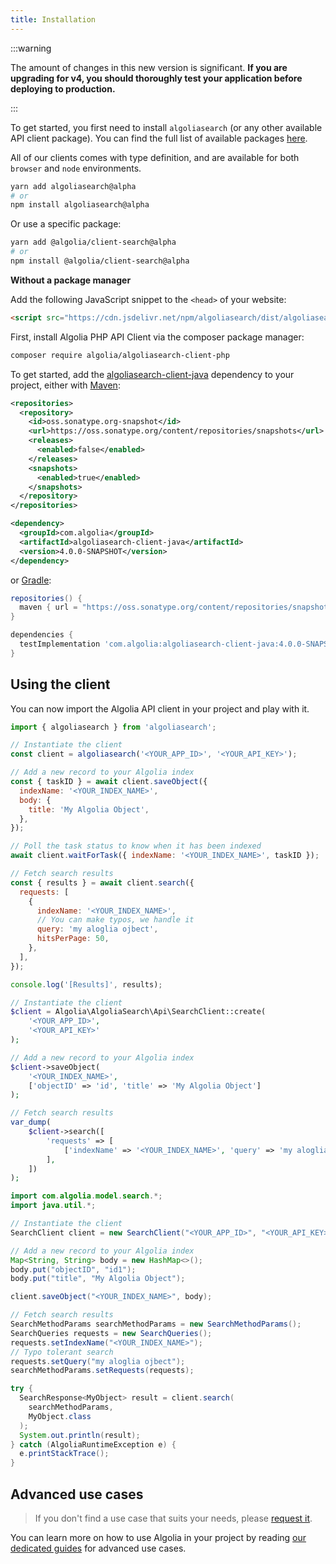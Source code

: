 ```yaml
---
title: Installation
---
```


:::warning

The amount of changes in this new version is significant. **If you are upgrading for v4, you should thoroughly test your application before deploying to production.**

:::


<TabsLanguage>
<TabItem value="javascript">

To get started, you first need to install `algoliasearch` (or any other available API client package). You can find the full list of available packages [here](https://www.npmjs.com/org/experimental-api-clients-automation).

All of our clients comes with type definition, and are available for both `browser` and `node` environments.

```bash
yarn add algoliasearch@alpha
# or
npm install algoliasearch@alpha
```

Or use a specific package:

```bash
yarn add @algolia/client-search@alpha
# or
npm install @algolia/client-search@alpha
```

**Without a package manager**

Add the following JavaScript snippet to the `<head>` of your website:

```html
<script src="https://cdn.jsdelivr.net/npm/algoliasearch/dist/algoliasearch.umd.js"></script>
```

</TabItem>

<TabItem value="php">

First, install Algolia PHP API Client via the composer package manager:

```bash
composer require algolia/algoliasearch-client-php
```

</TabItem>

<TabItem value="java">

To get started, add the [algoliasearch-client-java](https://oss.sonatype.org/content/repositories/snapshots/com/algolia/algoliasearch-client-java/4.0.0-SNAPSHOT/) dependency to your project, either with [Maven](https://maven.apache.org/):

```xml
<repositories>
  <repository>
    <id>oss.sonatype.org-snapshot</id>
    <url>https://oss.sonatype.org/content/repositories/snapshots</url>
    <releases>
      <enabled>false</enabled>
    </releases>
    <snapshots>
      <enabled>true</enabled>
    </snapshots>
  </repository>
</repositories>

<dependency>
  <groupId>com.algolia</groupId>
  <artifactId>algoliasearch-client-java</artifactId>
  <version>4.0.0-SNAPSHOT</version>
</dependency>
```

or [Gradle](https://gradle.org/):

```groovy
repositories() {
  maven { url = "https://oss.sonatype.org/content/repositories/snapshots/" }
}

dependencies {
  testImplementation 'com.algolia:algoliasearch-client-java:4.0.0-SNAPSHOT'
}
```

</TabItem>
</TabsLanguage>

## Using the client

You can now import the Algolia API client in your project and play with it.

<TabsLanguage>
<TabItem value="javascript">

```js
import { algoliasearch } from 'algoliasearch';

// Instantiate the client
const client = algoliasearch('<YOUR_APP_ID>', '<YOUR_API_KEY>');

// Add a new record to your Algolia index
const { taskID } = await client.saveObject({
  indexName: '<YOUR_INDEX_NAME>',
  body: {
    title: 'My Algolia Object',
  },
});

// Poll the task status to know when it has been indexed
await client.waitForTask({ indexName: '<YOUR_INDEX_NAME>', taskID });

// Fetch search results
const { results } = await client.search({
  requests: [
    {
      indexName: '<YOUR_INDEX_NAME>',
      // You can make typos, we handle it
      query: 'my aloglia ojbect',
      hitsPerPage: 50,
    },
  ],
});

console.log('[Results]', results);
```

</TabItem>
<TabItem value="php">

```php
// Instantiate the client
$client = Algolia\AlgoliaSearch\Api\SearchClient::create(
    '<YOUR_APP_ID>',
    '<YOUR_API_KEY>'
);

// Add a new record to your Algolia index
$client->saveObject(
    '<YOUR_INDEX_NAME>',
    ['objectID' => 'id', 'title' => 'My Algolia Object']
);

// Fetch search results
var_dump(
    $client->search([
        'requests' => [
            ['indexName' => '<YOUR_INDEX_NAME>', 'query' => 'my aloglia ojbect'],
        ],
    ])
);
```

</TabItem>
<TabItem value="java">

```java
import com.algolia.model.search.*;
import java.util.*;

// Instantiate the client
SearchClient client = new SearchClient("<YOUR_APP_ID>", "<YOUR_API_KEY>");

// Add a new record to your Algolia index
Map<String, String> body = new HashMap<>();
body.put("objectID", "id1");
body.put("title", "My Algolia Object");

client.saveObject("<YOUR_INDEX_NAME>", body);

// Fetch search results
SearchMethodParams searchMethodParams = new SearchMethodParams();
SearchQueries requests = new SearchQueries();
requests.setIndexName("<YOUR_INDEX_NAME>");
// Typo tolerant search
requests.setQuery("my aloglia ojbect");
searchMethodParams.setRequests(requests);

try {
  SearchResponse<MyObject> result = client.search(
    searchMethodParams,
    MyObject.class
  );
  System.out.println(result);
} catch (AlgoliaRuntimeException e) {
  e.printStackTrace();
}
```

</TabItem>
</TabsLanguage>

## Advanced use cases

> If you don't find a use case that suits your needs, please [request it](https://github.com/algolia/api-clients-automation/issues/new?assignees=&labels=&template=Feature_request.md).

You can learn more on how to use Algolia in your project by reading [our dedicated guides](/docs/clients/guides/send-data-to-algolia) for advanced use cases.
